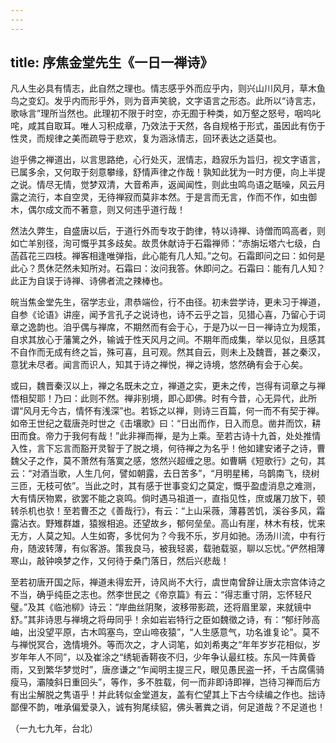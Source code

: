 ```yaml
---
---
---
```

title: 序焦金堂先生《一日一禅诗》
---




凡人生必具有情志，此自然之理也。情志感乎外而应乎内，则兴山川风月，草木鱼鸟之变幻。发乎内而形乎外，则为音声笑貌，文字语言之形态。此所以“诗言志，歌咏言”理所当然也。此理初不限于时空，亦无囿于种类，如万壑之怒号，咽呜叱咤，咸其自取耳。唯人习积成章，乃效法于天然，各自规格于形式，虽因此有伤于性灵，而规律之美而疏导于悲欢，复为涵泳情志，回环表达之适莫也。

迨乎佛之禅道出，以言思路绝，心行处灭，泯情志，趋寂乐为旨归，视文字语言，已属多余，又何取于刻意攀缘，舒情声律之作哉！孰知此犹为一时方便，向上半提之说。情尽无情，觉梦双清，大音希声，返闻闻性，则此虫鸣鸟语之聒噪，风云月露之流行，本自空灵，无待禅寂而莫非本然。于是言而无言，作而不作，如虫御木，偶尔成文而不著意，则又何违乎道行哉！

然法久弊生，自盛唐以后，于道行外而专攻于韵律，特以诗禅、诗僧而鸣高者，则如亡羊别径，洵可慨乎其多歧矣。故贯休献诗于石霜禅师：“赤旃坛塔六七级，白菡萏花三四枝。禅客相逢唯弹指，此心能有几人知。”之句。石霜即问之曰：如何是此心？贯休茫然未知所对。石霜曰：汝问我答。休即问之。石霜曰：能有几人知？此正为自误于诗禅、诗佛者流之辣棒也。

皖当焦金堂先生，宿学志业，肃恭端俭，行不由径。初未尝学诗，更未习于禅道，自参《论语》讲座，闻予言孔子之说诗也，诗不云乎之旨，见猎心喜，乃留心于词章之逸韵也。洎乎偶与禅席，不期然而有会于心，于是乃以一日一禅诗立为规策，自求其放心于藩篱之外，输诚于性天风月之间。不期年而成集，举以见似，且感其不自作而无成有终之旨，殊可喜，且可观。然其自云，则未上及魏晋，甚之秦汉，意犹未尽者。闻言而识人，知其于诗之禅悦，禅之诗境，悠然确有会于心矣。

或曰，魏晋秦汉以上，禅之名既未之立，禅道之实，更未之传，岂得有词章之与禅悟相契耶！乃曰：此则不然。禅非别境，即心即佛。时有今昔，心无异代，此所谓“风月无今古，情怀有浅深”也。若铄之以禅，则诗三百篇，何一而不有契于禅。如帝王世纪之载唐尧时世之《击壤歌》曰：“日出而作，日入而息。凿井而饮，耕田而食。帝力于我何有哉！”此非禅而禅，是为上乘。至若古诗十九首，处处推情入性，言下忘言而豁开灵智于了脱之境，何待禅之为名乎！他如建安诸子之诗，曹魏父子之作，莫不萧然有落寞之感，悠然兴超缠之思。如曹瞒《短歌行》之句，其云：“对酒当歌，人生几何，譬如朝露，去日苦多”，“月明星稀，乌鹊南飞，绕树三匝，无枝可依”。当此之时，其有感于世事变幻之莫定，慨乎盈虚消息之难测，大有情厌物累，欲罢不能之哀鸣。倘时遇马祖道一，直指见性，庶或屠刀放下，顿转杀机也欤！至若曹丕之《善哉行》，有云：“上山采薇，薄暮苦饥，溪谷多风，霜露沾衣。野雉群雄，猿猴相追。还望故乡，郁何垒垒。高山有崖，林木有枝，忧来无方，人莫之知。人生如寄，多忧何为？今我不乐，岁月如驰。汤汤川流，中有行舟，随波转薄，有似客游。策我良马，被我轻裘，载驰载驱，聊以忘忧。”俨然相薄寒山，敲钟唤梦之作，又何待于桑门落日，然后兴悲哉！

至若初唐开国之际，禅道未得宏开，诗风尚不大行，虞世南曾辞让唐太宗宫体诗之不当，确乎纯臣之志也。然李世民之《帝京篇》有云：“得志重寸阴，忘怀轻尺璧。”及其《临池柳》诗云：“岸曲丝阴聚，波移带影疏，还将眉里翠，来就镜中舒。”其非诗思与禅境之将毋同乎！余如岩岩特行之臣如魏徵之诗，有：“郁纡陟高岫，出没望平原，古木鸣塞鸟，空山啼夜猿”，“人生感意气，功名谁复论”。莫不与禅悦冥合，逸情境外。等而次之，才人词笔，如刘希夷之“年年岁岁花相似，岁岁年年人不同”，以及崔涂之“绣轭香鞯夜不归，少年争认最红枝。东风一阵黄昏雨，又到繁华梦觉时”，唐彦谦之“乍闻明主提三尺，眼见愚民盗一抔，千古腐儒骑瘦马，灞陵斜日重回头”，等作，多不胜载，何一而非即诗即禅，岂待习禅而后方有出尘解脱之隽语乎！并此转似金堂道友，盖有伫望其上下古今续编之作也。拙诗鄙俚不韵，唯承偏爱录入，诚有狗尾续貂，佛头著粪之诮，何足道哉？不足道也！


（一九七九年，台北）